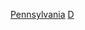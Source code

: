 {{United States topic|prefix=:Category:各年代}}
{{Commons category|Pennsylvania by decade}}

[[Category:各年代美国各州|Pennsylvania]]
[[Category:宾夕法尼亚州各时期历史|D]]
